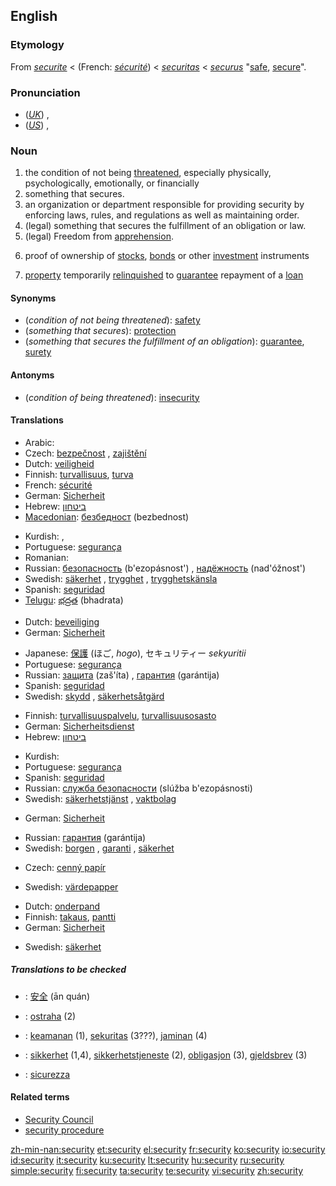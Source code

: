 {{wikipedia|dab=security}}
==English==

===Etymology===
From {{ME.}} ''[[securite]]'' < {{OF.}} (French: ''[[sécurité]]'') < {{L.}} ''[[securitas]]'' < {{L.}} ''[[securus]]'' "[[safe]], [[secure]]".

===Pronunciation===
* (''[[Received Pronunciation|UK]]'') {{IPA|/sɪˈkjʊəɹəti/}}, {{SAMPA|/sI"kjU@r@ti/}}
* (''[[General American|US]]'') {{IPA|/sɪˈkjʊɹəti/}}, {{SAMPA|/sI"kjUr@ti/}}

===Noun===
{{wikipedia}}
{{en-noun|securit|ies}}

# the condition of not being [[threaten]]ed, especially physically, psychologically, emotionally, or financially
# something that secures.
# an organization or department responsible for providing security by enforcing laws, rules, and regulations as well as maintaining order.
# (legal) something that secures the fulfillment of an obligation or law.
# (legal) Freedom from [[apprehension]].
# {{finance}} proof of ownership of [[stock]]s, [[bond]]s or other [[investment]] instruments
# {{finance}} [[property]] temporarily [[relinquish]]ed to [[guarantee]] repayment of a [[loan]]

====Synonyms====
* (''condition of not being threatened''): [[safety]]
* (''something that secures''): [[protection]]
* (''something that secures the fulfillment of an obligation''): [[guarantee]], [[surety]]

====Antonyms====
* (''condition of being threatened''): [[insecurity]]

====Translations====
{{trans-top|condition of not being threatened}}
* Arabic: {{ARchar|[[أمان]]}}
* Czech: [[bezpečnost]] {{f}}, [[zajištění]] {{n}}
* Dutch: [[veiligheid]] {{f}}
* Finnish: [[turvallisuus]], [[turva]]
* French: [[sécurité]] {{f}}
* German: [[Sicherheit]] {{f}}
* Hebrew: [[ביטחון]] {{romanization of Hebrew|bitakhón}} {{m}}
* [[Macedonian]]: [[безбедност]] (bezbednost)
{{trans-mid}}
* Kurdish: {{KUchar|[[ئه‌مانه‌ت]]}}, {{KUchar|[[ئاشتی]]}}
* Portuguese: [[segurança]] {{f}}
* Romanian: {{t|ro|securitate|f}}
* Russian: [[безопасность]] (b'ezopásnost') {{f}}, [[надёжность]] (nad'óžnost') {{f}}
* Swedish: [[säkerhet]] {{c}}, [[trygghet]] {{c}}, [[trygghetskänsla]] {{c}}
* Spanish: [[seguridad]] {{f}}
* [[Telugu]]: [[భద్రత]] (bhadrata)
{{trans-bottom}}

{{trans-top|something that secures}}
* Dutch: [[beveiliging]] {{f}}
* German: [[Sicherheit]] {{f}}
{{trans-mid}}
* Japanese: [[保護]] (ほご, ''hogo''), セキュリティー ''sekyuritii''
* Portuguese: [[segurança]] {{f}}
* Russian: [[защита]] (zaš'íta) {{f}}, [[гарантия]] (garántija) {{f}}
* Spanish: [[seguridad]] {{f}}
* Swedish: [[skydd]] {{n}}, [[säkerhetsåtgärd]] {{c}}
{{trans-bottom}}

{{trans-top|organization or department responsible for providing security}}
* Finnish: [[turvallisuuspalvelu]], [[turvallisuusosasto]]
* German: [[Sicherheitsdienst]] {{m}}
* Hebrew: [[ביטחון]] {{romanization of Hebrew|bitakhón}} {{m}}
{{trans-mid}}
* Kurdish: {{KUchar|[[ئاسایش]]}}
* Portuguese: [[segurança]] {{f}}
* Spanish: [[seguridad]] {{f}}
* Russian: [[служба безопасности]] (slúžba b'ezopásnosti) {{f}}
* Swedish: [[säkerhetstjänst]] {{c}}, [[vaktbolag]] {{c}}
{{trans-bottom}}

{{trans-top|something that secures the fulfillment of an obligation}}
* German: [[Sicherheit]] {{f}}
{{trans-mid}}
* Russian: [[гарантия]] (garántija) {{f}}
* Swedish: [[borgen]] {{c}}, [[garanti]] {{c}}, [[säkerhet]] {{c}}
{{trans-bottom}}

{{trans-top|finance: proof of ownership}}
* Czech: [[cenný papír]] {{m}}
{{trans-mid}}
* Swedish: [[värdepapper]] {{n}}
{{trans-bottom}}

{{trans-top|finance: property temporarily relinquished}}
* Dutch: [[onderpand]] {{n}}
* Finnish: [[takaus]], [[pantti]]
* German: [[Sicherheit]] {{f}}
{{trans-mid}}
* Swedish: [[säkerhet]] {{c}}
{{trans-bottom}}

=====Translations to be checked=====
{{checktrans}}
* {{ttbc|Chinese}}: [[安全]] (ān quán)
* {{ttbc|Czech}}: [[ostraha]] (2)
* {{ttbc|Indonesian}}: [[keamanan]] (1), [[sekuritas]] (3???), [[jaminan]] (4)
* {{ttbc|Norwegian}}: [[sikkerhet]] {{m}} (1,4), [[sikkerhetstjeneste]] {{m}} (2), [[obligasjon]] {{m}} (3), [[gjeldsbrev]] {{n}} (3)
* {{ttbc|Italian}}: [[sicurezza]] {{f}}

====Related terms====
* [[Security Council]]
* [[security procedure]]

[[zh-min-nan:security]]
[[et:security]]
[[el:security]]
[[fr:security]]
[[ko:security]]
[[io:security]]
[[id:security]]
[[it:security]]
[[ku:security]]
[[lt:security]]
[[hu:security]]
[[ru:security]]
[[simple:security]]
[[fi:security]]
[[ta:security]]
[[te:security]]
[[vi:security]]
[[zh:security]]